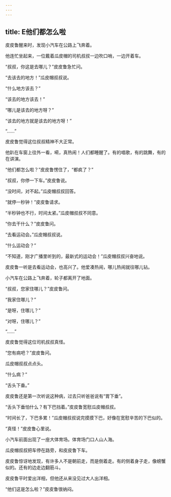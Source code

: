 ```yaml
---
---
---
```

title: E他们都怎么啦
---



皮皮鲁醒来时，发现小汽车在公路上飞奔着。

他连忙坐起来，一位戴着瓜皮帽的司机叔叔一边吹口哨，一边开着车。

“叔叔，你这是去哪儿？”皮皮鲁急忙问。

“去该去的地方！”瓜皮帽叔叔说。

“什么地方该去？”

“该去的地方该去！”

“哪儿是该去的地方呀？”

“该去的地方就是该去的地方呀！”

“……”

皮皮鲁觉得这位叔叔精神不大正常。

他趴在车窗上往外一看，嗬，真热闹！人们都睡醒了。有的唱歌，有的跳舞，有的在讲演。

“他们都怎么啦？”皮皮鲁愣住了，“都疯了？”

“叔叔，你停一下车。”皮皮鲁说。

“没时间，对不起。”瓜皮帽叔叔回答。

“就停一秒钟！”皮皮鲁请求。

“半秒钟也不行，时间太紧。”瓜皮帽叔叔不同意。

“你去干什么？”皮皮鲁问。

“去看运动会。”瓜皮帽叔叔说。

“什么运动会？”

“不知道，刚才广播里听到的，最新式的运动会！”瓜皮帽叔叔兴奋地说。

皮皮鲁一听是去看运动会，也高兴了。他爱凑热闹，哪儿热闹就往哪儿钻。

小汽车在公路上飞奔着，轮子都离开了地面。

“叔叔，您家住哪儿？”皮皮鲁问。

“我家住哪儿？”

“是呀，住哪儿？”

“对呀，住哪儿？”

“……”

皮皮鲁觉得这位司机叔叔真怪。

“您有病吧？”皮皮鲁问。

瓜皮帽叔叔点点头。

“什么病？”

“舌头下垂。”

皮皮鲁还是第一次听说这种病，过去只听爸爸说有“胃下垂”。

“舌头下垂怕什么？有下巴挡着。”皮皮鲁宽慰瓜皮帽叔叔。

“时间长了，下巴多累！”瓜皮帽叔叔说完摸摸下巴，好像在宽慰辛苦的下巴似的。

“真怪！”皮皮鲁心里说。

小汽车前面出现了一座大体育场。体育场门口人山人海。

瓜皮帽叔叔把车停在路旁，和皮皮鲁下车。

皮皮鲁惊讶地发现，有许多人不是朝前走，而是倒着走。有的侧着身子走，像螃蟹似的。还有的边走边翻筋斗。

皮皮鲁平时爱出洋相，但他还从来没见过大人出洋相。

“他们这是怎么啦？”皮皮鲁很纳闷。